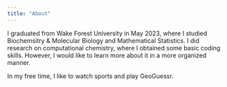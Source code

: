 ```yaml
---
title: "About"
---
```


I graduated from Wake Forest University in May 2023, where I studied Biochemsitry & Molecular Biology and Mathematical Statistics. I did research on computational chemistry, where I obtained some basic coding skills. However, I would like to learn more about it in a more organized manner. 

In my free time, I like to watch sports and play GeoGuessr.

